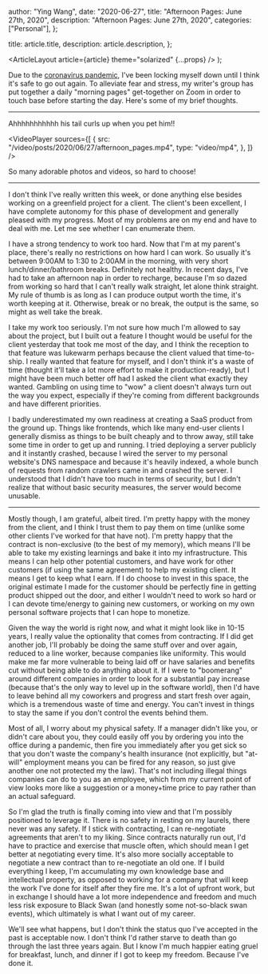 
  author: "Ying Wang",
  date: "2020-06-27",
  title: "Afternoon Pages: June 27th, 2020",
  description: "Afternoon Pages: June 27th, 2020",
  categories: ["Personal"],
};

  title: article.title,
  description: article.description,
};

  <ArticleLayout article={article} theme="solarized" {...props} />
);

Due to the [coronavirus
pandemic](https://en.wikipedia.org/wiki/2019-20_coronavirus_pandemic), I've been
locking myself down until I think it's safe to go out again. To alleviate fear
and stress, my writer's group has put together a daily "morning pages"
get-together on Zoom in order to touch base before starting the day. Here's some
of my brief thoughts.

---

Ahhhhhhhhhhh his tail curls up when you pet him!!

<VideoPlayer
  sources={[
    {
      src: "/video/posts/2020/06/27/afternoon_pages.mp4",
      type: "video/mp4",
    },
  ]}
/>

So many adorable photos and videos, so hard to choose!

---

I don't think I've really written this week, or done anything else besides
working on a greenfield project for a client. The client's been excellent, I
have complete autonomy for this phase of development and generally pleased with
my progress. Most of my problems are on my end and have to deal with me. Let me
see whether I can enumerate them.

I have a strong tendency to work too hard. Now that I'm at my parent's place,
there's really no restrictions on how hard I can work. So usually it's between
9:00AM to 1:30 to 2:00AM in the morning, with very short lunch/dinner/bathroom
breaks. Definitely not healthy. In recent days, I've had to take an afternoon
nap in order to recharge, because I'm so dazed from working so hard that I can't
really walk straight, let alone think straight. My rule of thumb is as long as I
can produce output worth the time, it's worth keeping at it. Otherwise, break or
no break, the output is the same, so might as well take the break.

I take my work too seriously. I'm not sure how much I'm allowed to say about the
project, but I built out a feature I thought would be useful for the client
yesterday that took me most of the day, and I think the reception to that
feature was lukewarm perhaps because the client valued that time-to-ship. I
really wanted that feature for myself, and I don't think it's a waste of time
(thought it'll take a lot more effort to make it production-ready), but I might
have been much better off had I asked the client what exactly they wanted.
Gambling on using time to "wow" a client doesn't always turn out the way you
expect, especially if they're coming from different backgrounds and have
different priorities.

I badly underestimated my own readiness at creating a SaaS product from the
ground up. Things like frontends, which like many end-user clients I generally
dismiss as things to be built cheaply and to throw away, still take some time in
order to get up and running. I tried deploying a server publicly and it
instantly crashed, because I wired the server to my personal website's DNS
namespace and because it's heavily indexed, a whole bunch of requests from
random crawlers came in and crashed the server. I understood that I didn't have
too much in terms of security, but I didn't realize that without basic security
measures, the server would become unusable.

---

Mostly though, I am grateful, albeit tired. I'm pretty happy with the money from
the client, and I think I trust them to pay them on time (unlike some other
clients I've worked for that have not). I'm pretty happy that the contract is
non-exclusive (to the best of my memory), which means I'll be able to take my
existing learnings and bake it into my infrastructure. This means I can help
other potential customers, and have work for other customers (if using the same
agreement) to help my existing client. It means I get to keep what I earn. If I
do choose to invest in this space, the original estimate I made for the customer
should be perfectly fine in getting product shipped out the door, and either I
wouldn't need to work so hard or I can devote time/energy to gaining new
customers, or working on my own personal software projects that I can hope to
monetize.

Given the way the world is right now, and what it might look like in 10-15
years, I really value the optionality that comes from contracting. If I did get
another job, I'll probably be doing the same stuff over and over again, reduced
to a line worker, because companies like uniformity. This would make me far more
vulnerable to being laid off or have salaries and benefits cut without being
able to do anything about it. If I were to "boomerang" around different
companies in order to look for a substantial pay increase (because that's the
only way to level up in the software world), then I'd have to leave behind all
my coworkers and progress and start fresh over again, which is a tremendous
waste of time and energy. You can't invest in things to stay the same if you
don't control the events behind them.

Most of all, I worry about my physical safety. If a manager didn't like you, or
didn't care about you, they could easily off you by ordering you into the office
during a pandemic, then fire you immediately after you get sick so that you
don't waste the company's health insurance (not explicitly, but "at-will"
employment means you can be fired for any reason, so just give another one not
protected my the law). That's not including illegal things companies can do to
you as an employee, which from my current point of view looks more like a
suggestion or a money+time price to pay rather than an actual safeguard.

So I'm glad the truth is finally coming into view and that I'm possibly
positioned to leverage it. There is no safety in resting on my laurels, there
never was any safety. If I stick with contracting, I can re-negotiate agreements
that aren't to my liking. Since contracts naturally run out, I'd have to
practice and exercise that muscle often, which should mean I get better at
negotiating every time. It's also more socially acceptable to negotiate a new
contract than to re-negotiate an old one. If I build everything I keep, I'm
accumulating my own knowledge base and intellectual property, as opposed to
working for a company that will keep the work I've done for itself after they
fire me. It's a lot of upfront work, but in exchange I should have a lot more
independence and freedom and much less risk exposure to Black Swan (and honestly
some not-so-black swan events), which ultimately is what I want out of my
career.

We'll see what happens, but I don't think the status quo I've accepted in the
past is acceptable now. I don't think I'd rather starve to death than go through
the last three years again. But I know I'm much happier eating gruel for
breakfast, lunch, and dinner if I got to keep my freedom. Because I've done it.
